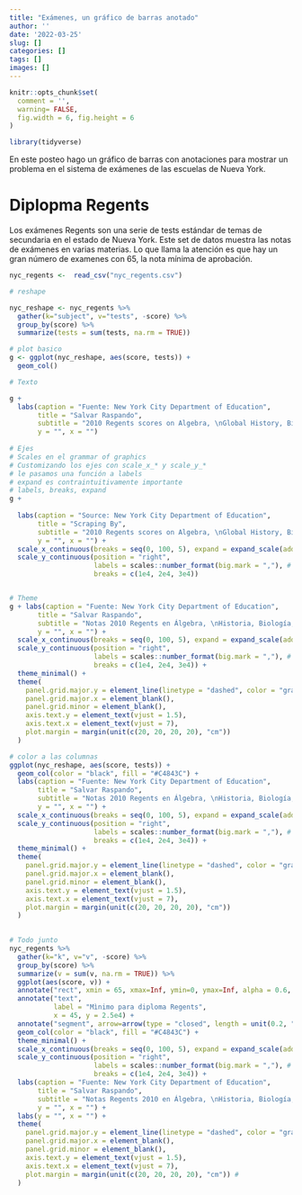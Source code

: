```yaml
---
title: "Exámenes, un gráfico de barras anotado"
author: ''
date: '2022-03-25'
slug: []
categories: []
tags: []
images: []
---
```


```r

knitr::opts_chunk$set(
  comment = '', 
  warning= FALSE, 
  fig.width = 6, fig.height = 6
)

library(tidyverse)
```


En este posteo hago un gráfico de barras con anotaciones para mostrar un problema en el sistema de exámenes de las escuelas de Nueva York.





# Diplopma Regents

Los exámenes Regents son una serie de tests estándar de temas de secundaria en el estado de Nueva York. Este set de datos muestra las notas de exámenes en varias materias. Lo que llama la atención es que hay un gran número de examenes con 65, la nota mínima de aprobación.

```r


nyc_regents <-  read_csv("nyc_regents.csv")

# reshape

nyc_reshape <- nyc_regents %>% 
  gather(k="subject", v="tests", -score) %>% 
  group_by(score) %>% 
  summarize(tests = sum(tests, na.rm = TRUE))

# plot basico
g <- ggplot(nyc_reshape, aes(score, tests)) + 
  geom_col()

# Texto

g + 
  labs(caption = "Fuente: New York City Department of Education",
       title = "Salvar Raspando",
       subtitle = "2010 Regents scores on Algebra, \nGlobal History, Biology, English & US History", 
       y = "", x = "")
  
# Ejes
# Scales en el grammar of graphics
# Customizando los ejes con scale_x_* y scale_y_*
# le pasamos una función a labels
# expand es contraintuitivamente importante
# labels, breaks, expand
g + 
  
  labs(caption = "Source: New York City Department of Education",
       title = "Scraping By",
       subtitle = "2010 Regents scores on Algebra, \nGlobal History, Biology, English & US History", 
       y = "", x = "") + 
  scale_x_continuous(breaks = seq(0, 100, 5), expand = expand_scale(add = c(0, 0))) + 
  scale_y_continuous(position = "right", 
                     labels = scales::number_format(big.mark = ","), # function
                     breaks = c(1e4, 2e4, 3e4))


# Theme
g + labs(caption = "Fuente: New York City Department of Education",
       title = "Salvar Raspando",
       subtitle = "Notas 2010 Regents en Álgebra, \nHistoria, Biología, e Inglés",
       y = "", x = "") + 
  scale_x_continuous(breaks = seq(0, 100, 5), expand = expand_scale(add = c(0, 0))) + 
  scale_y_continuous(position = "right", 
                     labels = scales::number_format(big.mark = ","), # function
                     breaks = c(1e4, 2e4, 3e4)) + 
  theme_minimal() + 
  theme(
    panel.grid.major.y = element_line(linetype = "dashed", color = "gray50"),
    panel.grid.major.x = element_blank(),
    panel.grid.minor = element_blank(),
    axis.text.y = element_text(vjust = 1.5),
    axis.text.x = element_text(vjust = 7),
    plot.margin = margin(unit(c(20, 20, 20, 20), "cm"))
  )

# color a las columnas
ggplot(nyc_reshape, aes(score, tests)) + 
  geom_col(color = "black", fill = "#C4843C") + 
  labs(caption = "Fuente: New York City Department of Education",
       title = "Salvar Raspando",
       subtitle = "Notas 2010 Regents en Álgebra, \nHistoria, Biología, e Inglés",
       y = "", x = "") + 
  scale_x_continuous(breaks = seq(0, 100, 5), expand = expand_scale(add = c(0, 0))) + 
  scale_y_continuous(position = "right", 
                     labels = scales::number_format(big.mark = ","), # function
                     breaks = c(1e4, 2e4, 3e4)) + 
  theme_minimal() + 
  theme(
    panel.grid.major.y = element_line(linetype = "dashed", color = "gray50"),
    panel.grid.major.x = element_blank(),
    panel.grid.minor = element_blank(),
    axis.text.y = element_text(vjust = 1.5),
    axis.text.x = element_text(vjust = 7),
    plot.margin = margin(unit(c(20, 20, 20, 20), "cm"))
  )
  

# Todo junto
nyc_regents %>% 
  gather(k="k", v="v", -score) %>% 
  group_by(score) %>% 
  summarize(v = sum(v, na.rm = TRUE)) %>% 
  ggplot(aes(score, v)) +
  annotate("rect", xmin = 65, xmax=Inf, ymin=0, ymax=Inf, alpha = 0.6, fill = "grey80") + 
  annotate("text", 
           label = "Mìnimo para diploma Regents",
           x = 45, y = 2.5e4) + 
  annotate("segment", arrow=arrow(type = "closed", length = unit(0.2, "cm")), x=50, y=2.8e4, xend=64, yend=3.2e4) + 
  geom_col(color = "black", fill = "#C4843C") + 
  theme_minimal() + 
  scale_x_continuous(breaks = seq(0, 100, 5), expand = expand_scale(add = c(0, 0))) + 
  scale_y_continuous(position = "right", 
                     labels = scales::number_format(big.mark = ","), # function
                     breaks = c(1e4, 2e4, 3e4)) + 
  labs(caption = "Fuente: New York City Department of Education",
       title = "Salvar Raspando",
       subtitle = "Notas Regents 2010 en Álgebra, \nHistoria, Biología, e Inglés",
       y = "", x = "") +
  labs(y = "", x = "") +
  theme(
    panel.grid.major.y = element_line(linetype = "dashed", color = "gray50"),
    panel.grid.major.x = element_blank(),
    panel.grid.minor = element_blank(),
    axis.text.y = element_text(vjust = 1.5),
    axis.text.x = element_text(vjust = 7),
    plot.margin = margin(unit(c(20, 20, 20, 20), "cm")) # 
  )

```
